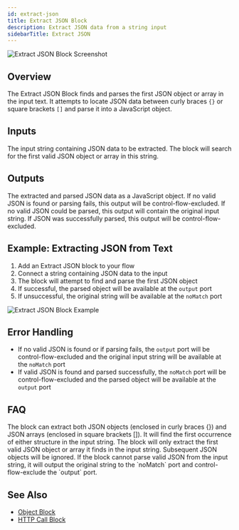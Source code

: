 ```yaml
---
id: extract-json
title: Extract JSON Block
description: Extract JSON data from a string input
sidebarTitle: Extract JSON
---
```


![Extract JSON Block Screenshot](./assets/extract-json-block.png)

## Overview

The Extract JSON Block finds and parses the first JSON object or array in the input text. It attempts to locate JSON data between curly braces `{}` or square brackets `[]` and parse it into a JavaScript object.

## Inputs

<ParamField path="input" type="string" required>
  The input string containing JSON data to be extracted. The block will search for the first valid JSON object or array in this string.
</ParamField>

## Outputs

<ResponseField name="output" type="object">
  The extracted and parsed JSON data as a JavaScript object. If no valid JSON is found or parsing fails, this output will be control-flow-excluded.
</ResponseField>

<ResponseField name="noMatch" type="string">
  If no valid JSON could be parsed, this output will contain the original input string. If JSON was successfully parsed, this output will be control-flow-excluded.
</ResponseField>

## Example: Extracting JSON from Text

1. Add an Extract JSON block to your flow
2. Connect a string containing JSON data to the input
3. The block will attempt to find and parse the first JSON object
4. If successful, the parsed object will be available at the `output` port
5. If unsuccessful, the original string will be available at the `noMatch` port

<Frame>
  <img src="./assets/extract-json-block-example.png" alt="Extract JSON Block Example" />
</Frame>

## Error Handling

- If no valid JSON is found or if parsing fails, the `output` port will be control-flow-excluded and the original input string will be available at the `noMatch` port
- If valid JSON is found and parsed successfully, the `noMatch` port will be control-flow-excluded and the parsed object will be available at the `output` port

## FAQ

<AccordionGroup>
  <Accordion title="What types of JSON structures can be extracted?">
    The block can extract both JSON objects (enclosed in curly braces {}) and JSON arrays (enclosed in square brackets []). It will find the first occurrence of either structure in the input string.
  </Accordion>

  <Accordion title="What happens if there are multiple JSON objects in the input?">
    The block will only extract the first valid JSON object or array it finds in the input string. Subsequent JSON objects will be ignored.
  </Accordion>

  <Accordion title="How does the block handle invalid JSON?">
    If the block cannot parse valid JSON from the input string, it will output the original string to the `noMatch` port and control-flow-exclude the `output` port.
  </Accordion>
</AccordionGroup>

## See Also

- [Object Block](/block-reference/data/object)
- [HTTP Call Block](/block-reference/advanced/http-call)
